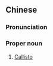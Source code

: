 {{also|木卫四}}
==Chinese==
{{zh-forms|s=木卫四}}

===Pronunciation===
{{zh-pron
|m=Mùwèisì
|cat=pn
}}

===Proper noun===
{{zh-proper noun}}

# {{lb|zh|astronomy}} [[Callisto]]